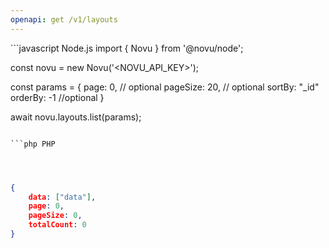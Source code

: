 ```yaml
---
openapi: get /v1/layouts
---
```


<RequestExample>
```javascript Node.js
import { Novu } from '@novu/node';

const novu = new Novu('<NOVU_API_KEY>');

const params = {
  page: 0, // optional
  pageSize: 20, // optional
  sortBy: "_id"
  orderBy: -1 //optional
}

await novu.layouts.list(params);
```

```php PHP

```

```ruby Ruby

```

```python Python

```

```java Java

```

</RequestExample>

<ResponseExample>

```json Response
{
    data: ["data"],
    page: 0,
    pageSize: 0,
    totalCount: 0
}
```

</ResponseExample>